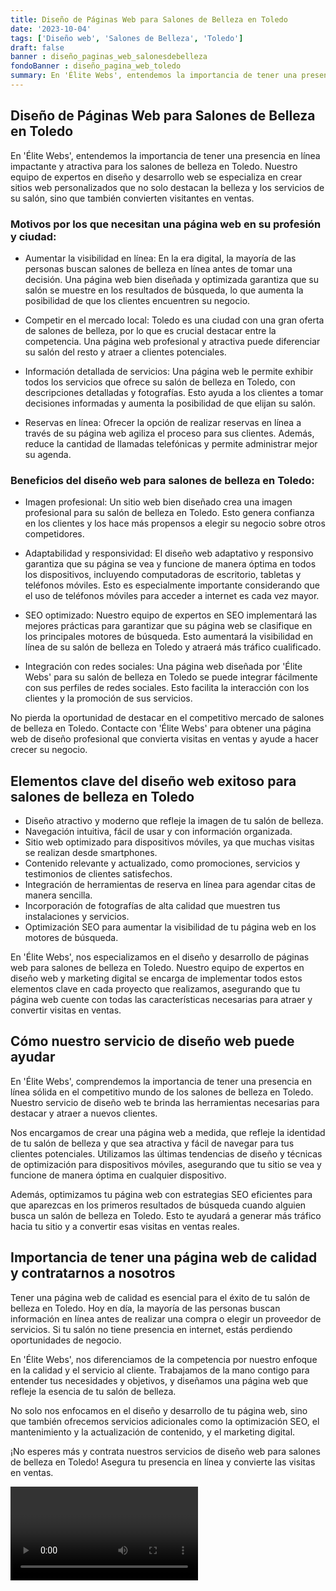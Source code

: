 ```yaml
---
title: Diseño de Páginas Web para Salones de Belleza en Toledo
date: '2023-10-04'
tags: ['Diseño web', 'Salones de Belleza', 'Toledo']
draft: false
banner : diseño_paginas_web_salonesdebelleza
fondoBanner : diseño_pagina_web_toledo
summary: En 'Élite Webs', entendemos la importancia de tener una presencia en línea impactante y atractiva para los salones de belleza en Toledo. Nuestro equipo de expertos en diseño y desarrollo web se especializa en crear sitios web personalizados que no solo destacan la belleza y los servicios de su salón, sino que también convierten visitantes en ventas.
---
```


## Diseño de Páginas Web para Salones de Belleza en Toledo

En 'Élite Webs', entendemos la importancia de tener una presencia en línea impactante y atractiva para los salones de belleza en Toledo. Nuestro equipo de expertos en diseño y desarrollo web se especializa en crear sitios web personalizados que no solo destacan la belleza y los servicios de su salón, sino que también convierten visitantes en ventas.

### Motivos por los que necesitan una página web en su profesión y ciudad:
- Aumentar la visibilidad en línea: En la era digital, la mayoría de las personas buscan salones de belleza en línea antes de tomar una decisión. Una página web bien diseñada y optimizada garantiza que su salón se muestre en los resultados de búsqueda, lo que aumenta la posibilidad de que los clientes encuentren su negocio.

- Competir en el mercado local: Toledo es una ciudad con una gran oferta de salones de belleza, por lo que es crucial destacar entre la competencia. Una página web profesional y atractiva puede diferenciar su salón del resto y atraer a clientes potenciales.

- Información detallada de servicios: Una página web le permite exhibir todos los servicios que ofrece su salón de belleza en Toledo, con descripciones detalladas y fotografías. Esto ayuda a los clientes a tomar decisiones informadas y aumenta la posibilidad de que elijan su salón.

- Reservas en línea: Ofrecer la opción de realizar reservas en línea a través de su página web agiliza el proceso para sus clientes. Además, reduce la cantidad de llamadas telefónicas y permite administrar mejor su agenda.

### Beneficios del diseño web para salones de belleza en Toledo:
- Imagen profesional: Un sitio web bien diseñado crea una imagen profesional para su salón de belleza en Toledo. Esto genera confianza en los clientes y los hace más propensos a elegir su negocio sobre otros competidores.

- Adaptabilidad y responsividad: El diseño web adaptativo y responsivo garantiza que su página se vea y funcione de manera óptima en todos los dispositivos, incluyendo computadoras de escritorio, tabletas y teléfonos móviles. Esto es especialmente importante considerando que el uso de teléfonos móviles para acceder a internet es cada vez mayor.

- SEO optimizado: Nuestro equipo de expertos en SEO implementará las mejores prácticas para garantizar que su página web se clasifique en los principales motores de búsqueda. Esto aumentará la visibilidad en línea de su salón de belleza en Toledo y atraerá más tráfico cualificado.

- Integración con redes sociales: Una página web diseñada por 'Élite Webs' para su salón de belleza en Toledo se puede integrar fácilmente con sus perfiles de redes sociales. Esto facilita la interacción con los clientes y la promoción de sus servicios.

No pierda la oportunidad de destacar en el competitivo mercado de salones de belleza en Toledo. Contacte con 'Élite Webs' para obtener una página web de diseño profesional que convierta visitas en ventas y ayude a hacer crecer su negocio.

<GifSeo />

<Cta />

## Elementos clave del diseño web exitoso para salones de belleza en Toledo

- Diseño atractivo y moderno que refleje la imagen de tu salón de belleza.
- Navegación intuitiva, fácil de usar y con información organizada.
- Sitio web optimizado para dispositivos móviles, ya que muchas visitas se realizan desde smartphones.
- Contenido relevante y actualizado, como promociones, servicios y testimonios de clientes satisfechos.
- Integración de herramientas de reserva en línea para agendar citas de manera sencilla.
- Incorporación de fotografías de alta calidad que muestren tus instalaciones y servicios.
- Optimización SEO para aumentar la visibilidad de tu página web en los motores de búsqueda.

En 'Élite Webs', nos especializamos en el diseño y desarrollo de páginas web para salones de belleza en Toledo. Nuestro equipo de expertos en diseño web y marketing digital se encarga de implementar todos estos elementos clave en cada proyecto que realizamos, asegurando que tu página web cuente con todas las características necesarias para atraer y convertir visitas en ventas.

## Cómo nuestro servicio de diseño web puede ayudar

En 'Élite Webs', comprendemos la importancia de tener una presencia en línea sólida en el competitivo mundo de los salones de belleza en Toledo. Nuestro servicio de diseño web te brinda las herramientas necesarias para destacar y atraer a nuevos clientes.

Nos encargamos de crear una página web a medida, que refleje la identidad de tu salón de belleza y que sea atractiva y fácil de navegar para tus clientes potenciales. Utilizamos las últimas tendencias de diseño y técnicas de optimización para dispositivos móviles, asegurando que tu sitio se vea y funcione de manera óptima en cualquier dispositivo.

Además, optimizamos tu página web con estrategias SEO eficientes para que aparezcas en los primeros resultados de búsqueda cuando alguien busca un salón de belleza en Toledo. Esto te ayudará a generar más tráfico hacia tu sitio y a convertir esas visitas en ventas reales.

## Importancia de tener una página web de calidad y contratarnos a nosotros

Tener una página web de calidad es esencial para el éxito de tu salón de belleza en Toledo. Hoy en día, la mayoría de las personas buscan información en línea antes de realizar una compra o elegir un proveedor de servicios. Si tu salón no tiene presencia en internet, estás perdiendo oportunidades de negocio.

En 'Élite Webs', nos diferenciamos de la competencia por nuestro enfoque en la calidad y el servicio al cliente. Trabajamos de la mano contigo para entender tus necesidades y objetivos, y diseñamos una página web que refleje la esencia de tu salón de belleza.

No solo nos enfocamos en el diseño y desarrollo de tu página web, sino que también ofrecemos servicios adicionales como la optimización SEO, el mantenimiento y la actualización de contenido, y el marketing digital.

¡No esperes más y contrata nuestros servicios de diseño web para salones de belleza en Toledo! Asegura tu presencia en línea y convierte las visitas en ventas.

<Video />

<CtaBot job='Salones de Belleza' city='Toledo'/>

<Gmaps query='Toledo+españa+maps' />
